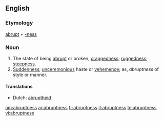 ==English==

===Etymology===
[[abrupt]] + [[-ness]]

===Noun===
{{en-noun|es}}

# The state of being [[abrupt]] or broken; [[craggedness]]; [[ruggedness]]; [[steepness]].
# [[Suddenness]]; [[unceremonious]] haste or [[vehemence]]; as, ''abruptness'' of style or manner.

====Translations====
{{trans-top|state of being abrupt}}
*Dutch: [[abruptheid]] {{f}}
{{trans-mid}}
{{trans-bottom}}

{{trans-top|suddenness}}
{{trans-mid}}
{{trans-bottom}}

[[am:abruptness]]
[[ar:abruptness]]
[[fr:abruptness]]
[[it:abruptness]]
[[te:abruptness]]
[[vi:abruptness]]